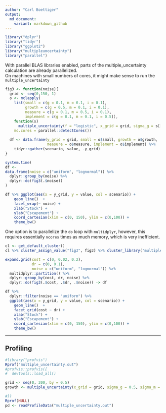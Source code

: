 ```yaml
---
author: "Carl Boettiger"
output: 
  md_document:
    variant: markdown_github
---
```


```r
library("dplyr")
library("tidyr")
library("ggplot2")
library("multipleuncertainty")
library("parallel")

```




With parallel BLAS libraries enabled, parts of the multiple_uncertainty calculation are already parallelized.  
On machines with small numbers of cores, it might make sense to run the `multiple_uncertainty`

```r
fig3 <- function(noise){
  grid <- seq(0,150, 1)
  o <- mclapply(
    list(small = c(g = 0.1, m = 0.1, i = 0.1),
         growth = c(g = 0.5, m = 0.1, i = 0.1),
         measure = c(g = 0.1, m = 0.5, i = 0.1),
         implement = c(g = 0.1, m = 0.1, i = 0.5)), 
    function(s)
      multiple_uncertainty(f = "logistic", x_grid = grid, sigma_g = s[["g"]], sigma_m = s[["m"]], sigma_i = s[["i"]], noise_dist = noise),
    mc.cores = parallel::detectCores())
  
  df <- data.frame(y_grid = grid, small = o$small, growth = o$growth, 
                   measure = o$measure, implement = o$implement) %>%
    tidyr::gather(scenario, value, -y_grid)
}
```

```r
system.time(
df <- 
data.frame(noise = c("uniform", "lognormal")) %>%
  dplyr::group_by(noise) %>%
  dplyr::do(fig3(.$noise))
)
```


```r
df %>% ggplot(aes(x = y_grid, y = value, col = scenario)) + 
    geom_line()  + 
    facet_wrap(~ noise) + 
    xlab("Stock") + 
    ylab("Escapement") + 
    coord_cartesian(xlim = c(0, 150), ylim = c(0,100)) + 
    theme_bw()
```


One option is to parallelize the `do` loop with `multidplyr`, however, this requires essentially `ncores` times as much memory, which is very inefficient.  

```r
cl <- get_default_cluster()
cl %>% cluster_assign_value("fig3", fig3) %>% cluster_library("multipleuncertainty")

expand.grid(cost = c(0, 0.02, 0.2),
            dr = c(0, 0.1),
            noise = c("uniform", "lognormal")) %>%
  multidplyr::partition() %>%
  dplyr::group_by(cost, dr, noise) %>%
  dplyr::do(fig3(.$cost, .$dr, .$noise)) -> df

```



```r
df %>% 
  dplyr::filter(noise == "uniform") %>%
  ggplot(aes(x = y_grid, y = value, col = scenario)) + 
    geom_line()  + 
    facet_grid(cost ~ dr) + 
    xlab("Stock") + 
    ylab("Escapement") + 
    coord_cartesian(xlim = c(0, 150), ylim = c(0,100)) + 
    theme_bw()
```

-----

## Profiling

```r
#library("profvis")
Rprof("multiple_uncertainty.out")
#profvis::profvis({
#  devtools::load_all()

grid <- seq(0, 200, by = 0.5)
growth <- multiple_uncertainty(x_grid = grid, sigma_g = 0.5, sigma_m = 0.1, sigma_i = 0.1)

#})
Rprof(NULL)  
pd <- readProfileData("multiple_uncertainty.out")  
```
